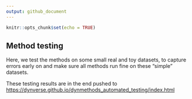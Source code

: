 ```yaml
---
output: github_document
---
```


```r
knitr::opts_chunk$set(echo = TRUE)
```

## Method testing

Here, we test the methods on some small real and toy datasets, to capture errors early on and make sure all methods run fine on these "simple" datasets.

These testing results are in the end pushed to [https://dynverse.github.io/dynmethods_automated_testing/index.html](https://dynverse.github.io/dynmethods_automated_testing/index.html)
